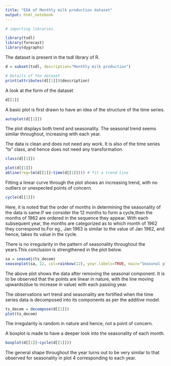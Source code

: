 ---
title: "EDA of Monthly milk production dataset"
output: html_notebook
---
```{r Import libraries, warning=FALSE}
# importing libraries

library(tsdl)
library(forecast)
library(dygraphs)
```

The dataset is present in the tsdl library of R.

```{r Call Dataset}
d = subset(tsdl, description="Monthly milk production")

# Details of the dataset
print(attributes(d[[1]])$description)
```

A look at the form of the dataset 

```{r}
d[[1]]
```

A basic plot is first drawn to have an idea of the structure of the time series.

```{r Plot 1}
autoplot(d[[1]])
```
The plot displays both trend and seasonality. The seasonal trend seems similar throughout, increasing with each year.

The data is clean and does not need any work. It is also of the time series "ts" class, and hence does not need any transformation.

```{r}
class(d[[1]])
```
```{r Plot 2}
plot(d[[1]])
abline(reg=lm(d[[1]]~time(d[[1]]))) # fit a trend line
```

Fitting a linear curve through the plot shows an increasing trend, with no outliers or unexpected points of concern.

```{r}
cycle(d[[1]])
```

Here, it is noted that the order of months in determining the seasonality of the data is same.If we consider the 12 months to form a cycle,then the months of 1962 are  ordered in the sequence they appear. With each subsequent year, the months are categorized as to which month of 1962 they correspond to.For eg., Jan 1963 is similar to the value of Jan 1962, and hence, takes its value in the cycle. 

There is no irregularity in the pattern of seasonality throughout the years.This conclusion is strengthened in the plot below.

```{r Plot 3}
sa = seasadj(ts_decom)
seasonplot(sa, 12, col=rainbow(12), year.labels=TRUE, main="Seasonal plot: Airpassengers") # seasonal frequency set as 12 for monthly data.
```

The above plot shows the data after removing the seasonal component. It is to be observed that the points are linear in nature, with the line moving upwards(due to increase in value) with each passing year.

The observations wrt trend and seasonality are fortified when the time series data is decomposed into its components as per the additive model.

```{r Plot 4}
ts_decom = decompose(d[[1]])
plot(ts_decom)
```

The irregularity is random in nature and hence, not a point of concern.

A boxplot is made to have a deeper look into the seasonality of each month.

```{r Plot 5}
boxplot(d[[1]]~cycle(d[[1]]))
```

The general shape throughout the year turns out to be very similar to that observed for seasonality in plot 4 corresponding to each year. 





